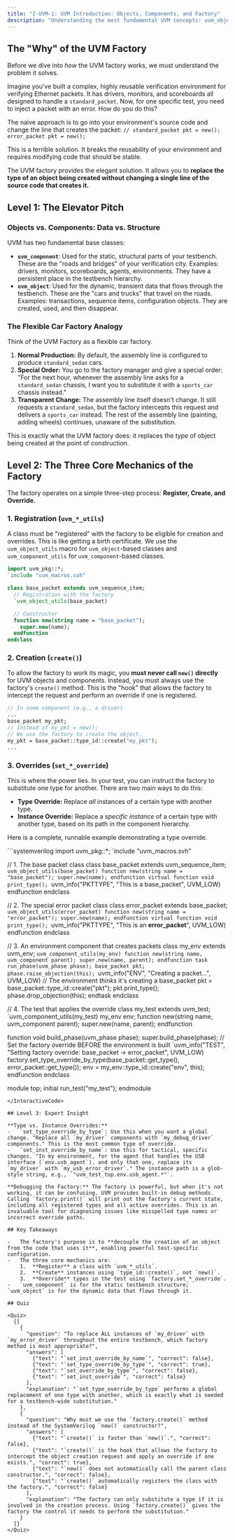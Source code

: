 ```yaml
---
title: "I-UVM-1: UVM Introduction: Objects, Components, and Factory"
description: "Understanding the most fundamental UVM concepts: uvm_object, uvm_component, and the UVM Factory."
---
```



## The "Why" of the UVM Factory

Before we dive into *how* the UVM factory works, we must understand the problem it solves.

Imagine you've built a complex, highly reusable verification environment for verifying Ethernet packets. It has drivers, monitors, and scoreboards all designed to handle a `standard_packet`. Now, for one specific test, you need to inject a packet with an error. How do you do this?

The naive approach is to go into your environment's source code and change the line that creates the packet:
`// standard_packet pkt = new();`
`error_packet pkt = new();`

This is a terrible solution. It breaks the reusability of your environment and requires modifying code that should be stable.

The UVM factory provides the elegant solution. It allows you to **replace the type of an object being created without changing a single line of the source code that creates it.**

## Level 1: The Elevator Pitch

### Objects vs. Components: Data vs. Structure

UVM has two fundamental base classes:
- **`uvm_component`**: Used for the static, structural parts of your testbench. These are the "roads and bridges" of your verification city. Examples: drivers, monitors, scoreboards, agents, environments. They have a persistent place in the testbench hierarchy.
- **`uvm_object`**: Used for the dynamic, transient data that flows through the testbench. These are the "cars and trucks" that travel on the roads. Examples: transactions, sequence items, configuration objects. They are created, used, and then disappear.

### The Flexible Car Factory Analogy

Think of the UVM Factory as a flexible car factory.
1.  **Normal Production:** By default, the assembly line is configured to produce `standard_sedan` cars.
2.  **Special Order:** You go to the factory manager and give a special order: "For the next hour, whenever the assembly line asks for a `standard_sedan` chassis, I want you to substitute it with a `sports_car` chassis instead."
3.  **Transparent Change:** The assembly line itself doesn't change. It still requests a `standard_sedan`, but the factory intercepts this request and delivers a `sports_car` instead. The rest of the assembly line (painting, adding wheels) continues, unaware of the substitution.

This is exactly what the UVM factory does: it replaces the *type* of object being created at the point of construction.

## Level 2: The Three Core Mechanics of the Factory

The factory operates on a simple three-step process: **Register, Create, and Override.**

### 1. Registration (`uvm_*_utils`)

A class must be "registered" with the factory to be eligible for creation and overrides. This is like getting a birth certificate. We use the `uvm_object_utils` macro for `uvm_object`-based classes and `uvm_component_utils` for `uvm_component`-based classes.

```systemverilog
import uvm_pkg::*;
`include "uvm_macros.svh"

class base_packet extends uvm_sequence_item;
  // Registration with the factory
  `uvm_object_utils(base_packet)

  // Constructor
  function new(string name = "base_packet");
    super.new(name);
  endfunction
endclass
```

### 2. Creation (`create()`)

To allow the factory to work its magic, you **must never call `new()` directly** for UVM objects and components. Instead, you must always use the factory's `create()` method. This is the "hook" that allows the factory to intercept the request and perform an override if one is registered.

```systemverilog
// In some component (e.g., a driver)
...
base_packet my_pkt;
// Instead of my_pkt = new();
// We use the factory to create the object.
my_pkt = base_packet::type_id::create("my_pkt");
...
```

### 3. Overrides (`set_*_override`)

This is where the power lies. In your test, you can instruct the factory to substitute one type for another. There are two main ways to do this:

-   **Type Override:** Replace *all* instances of a certain type with another type.
-   **Instance Override:** Replace a *specific instance* of a certain type with another type, based on its path in the component hierarchy.

Here is a complete, runnable example demonstrating a type override.

<InteractiveCode>
```systemverilog
import uvm_pkg::*;
`include "uvm_macros.svh"

// 1. The base packet class
class base_packet extends uvm_sequence_item;
  `uvm_object_utils(base_packet)
  function new(string name = "base_packet");
    super.new(name);
  endfunction
  virtual function void print_type();
    `uvm_info("PKTTYPE", "This is a base_packet", UVM_LOW)
  endfunction
endclass

// 2. The special error packet class
class error_packet extends base_packet;
  `uvm_object_utils(error_packet)
  function new(string name = "error_packet");
    super.new(name);
  endfunction
  virtual function void print_type();
    `uvm_info("PKTTYPE", "This is an **error_packet**", UVM_LOW)
  endfunction
endclass

// 3. An environment component that creates packets
class my_env extends uvm_env;
  `uvm_component_utils(my_env)
  function new(string name, uvm_component parent);
    super.new(name, parent);
  endfunction
  task run_phase(uvm_phase phase);
    base_packet pkt;
    phase.raise_objection(this);
    `uvm_info("ENV", "Creating a packet...", UVM_LOW)
    // The environment *thinks* it's creating a base_packet
    pkt = base_packet::type_id::create("pkt");
    pkt.print_type();
    phase.drop_objection(this);
  endtask
endclass

// 4. The test that applies the override
class my_test extends uvm_test;
  `uvm_component_utils(my_test)
  my_env env;
  function new(string name, uvm_component parent);
    super.new(name, parent);
  endfunction

  function void build_phase(uvm_phase phase);
    super.build_phase(phase);
    // Set the factory override BEFORE the environment is built
    `uvm_info("TEST", "Setting factory override: base_packet -> error_packet", UVM_LOW)
    factory.set_type_override_by_type(base_packet::get_type(),
                                      error_packet::get_type());
    env = my_env::type_id::create("env", this);
  endfunction
endclass

module top;
  initial run_test("my_test");
endmodule
```
</InteractiveCode>

## Level 3: Expert Insight

**Type vs. Instance Overrides:**
-   `set_type_override_by_type`: Use this when you want a global change. "Replace all `my_driver` components with `my_debug_driver` components." This is the most common type of override.
-   `set_inst_override_by_name`: Use this for tactical, specific changes. "In my environment, for the agent that handles the USB interface (`env.usb_agent`), and only that one, replace its `my_driver` with `my_usb_error_driver`." The instance path is a glob-style string, e.g., `"uvm_test_top.env.usb_agent.*"`.

**Debugging the Factory:** The factory is powerful, but when it's not working, it can be confusing. UVM provides built-in debug methods. Calling `factory.print()` will print out the factory's current state, including all registered types and all active overrides. This is an invaluable tool for diagnosing issues like misspelled type names or incorrect override paths.

## Key Takeaways

-   The factory's purpose is to **decouple the creation of an object from the code that uses it**, enabling powerful test-specific configuration.
-   The three core mechanics are:
    1.  **Register** a class with `uvm_*_utils`.
    2.  **Create** instances using `type_id::create()`, not `new()`.
    3.  **Override** types in the test using `factory.set_*_override`.
-   `uvm_component` is for the static testbench structure; `uvm_object` is for the dynamic data that flows through it.

## Quiz

<Quiz>
  {[
    {
      "question": "To replace ALL instances of `my_driver` with `my_error_driver` throughout the entire testbench, which factory method is most appropriate?",
      "answers": [
        {"text": "`set_inst_override_by_name`", "correct": false},
        {"text": "`set_type_override_by_type`", "correct": true},
        {"text": "`set_override_by_type`", "correct": false},
        {"text": "`set_inst_override`", "correct": false}
      ],
      "explanation": "`set_type_override_by_type` performs a global replacement of one type with another, which is exactly what is needed for a testbench-wide substitution."
    },
    {
      "question": "Why must we use the `factory.create()` method instead of the SystemVerilog `new()` constructor?",
      "answers": [
        {"text": "`create()` is faster than `new()`.", "correct": false},
        {"text": "`create()` is the hook that allows the factory to intercept the object creation request and apply an override if one exists.", "correct": true},
        {"text": "`new()` does not automatically call the parent class constructor.", "correct": false},
        {"text": "`create()` automatically registers the class with the factory.", "correct": false}
      ],
      "explanation": "The factory can only substitute a type if it is involved in the creation process. Using `factory.create()` gives the factory the control it needs to perform the substitution."
    }
  ]}
</Quiz>
